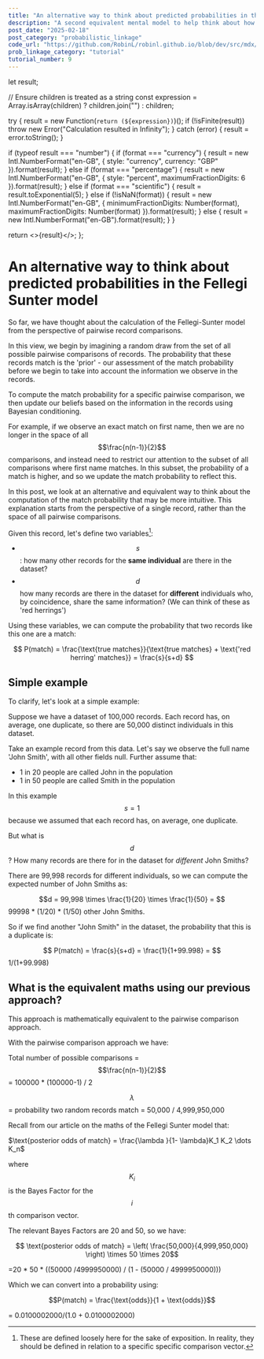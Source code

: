 ```yaml
---
title: "An alternative way to think about predicted probabilities in the Fellegi Sunter model"
description: "A second equivalent mental model to help think about how we arrive at predicted probabilities in the Fellegi Sunter model"
post_date: "2025-02-18"
post_category: "probabilistic_linkage"
code_url: "https://github.com/RobinL/robinl.github.io/blob/dev/src/mdx/alternative_prob_random_match.mdx"
prob_linkage_category: "tutorial"
tutorial_number: 9
---
```




  let result;

  // Ensure children is treated as a string
  const expression = Array.isArray(children) ? children.join("") : children;

  try {
    result = new Function(`return (${expression})`)();
    if (!isFinite(result)) throw new Error("Calculation resulted in Infinity");
  } catch (error) {
    result = error.toString();
  }

  if (typeof result === "number") {
    if (format === "currency") {
      result = new Intl.NumberFormat("en-GB", { style: "currency", currency: "GBP" }).format(result);
    } else if (format === "percentage") {
      result = new Intl.NumberFormat("en-GB", { style: "percent", maximumFractionDigits: 6 }).format(result);
    } else if (format === "scientific") {
      result = result.toExponential(5);
    } else if (!isNaN(format)) {
      result = new Intl.NumberFormat("en-GB", { minimumFractionDigits: Number(format), maximumFractionDigits: Number(format) }).format(result);
    } else {
      result = new Intl.NumberFormat("en-GB").format(result);
    }
  }

  return <>{result}</>;
};


# An alternative way to think about predicted probabilities in the Fellegi Sunter model

So far, we have thought about the calculation of the Fellegi-Sunter model from the perspective of pairwise record comparisons.

In this view, we begin by imagining a random draw from the set of all possible pairwise comparisons of records.  The probability that these records match is the 'prior' -  our assessment of the match probability before we begin to take into account the information we observe in the records.

To compute the match probability for a specific pairwise comparison, we then update our beliefs based on the information in the records using <Link to="/posterior_treemap/">Bayesian conditioning</Link>.

For example, if we observe an exact match on first name, then we are no longer in the space of all $$\frac{n(n-1)}{2}$$ comparisons, and instead need to restrict our attention to the subset of all comparisons where first name matches. In this subset, the probability of a match is higher, and so we update the match probability to reflect this.

In this post, we look at an alternative and equivalent way to think about the computation of the match probability that may be more intuitive.  This explanation starts from the perspective of a single record, rather than the space of all pairwise comparisons.

Given this record, let's define two variables[^1]:

[^1]: These are defined loosely here for the sake of exposition.  In reality, they should be defined in relation to a specific specific comparison vector.

- $$s$$: how many other records for the **same individual** are there in the dataset?
- $$d$$ how many records are there in the dataset for **different** individuals who, by coincidence, share the same information? (We can think of these as 'red herrings')

Using these variables, we can compute the probability that two records like this one are a match:

$$
P(match) = \frac{\text{true matches}}{\text{true matches} + \text{'red herring' matches}} = \frac{s}{s+d}
$$

## Simple example

To clarify, let's look at a simple example:

Suppose we have a dataset of 100,000 records.  Each record has, on average, one duplicate, so there are 50,000 distinct individuals in this dataset.

Take an example record from this data.  Let's say we observe the full name 'John Smith', with all other fields null. Further assume that:

- 1 in 20 people are called John in the population
- 1 in 50 people are called Smith in the population

In this example $$s = 1$$ because we assumed that each record has, on average, one duplicate.

But what is $$d$$? How many records are there for in the dataset for _different_ John Smiths?

There are 99,998 records for different individuals, so we can compute the expected number of John Smiths as:

$$d = 99,998 \times \frac{1}{20} \times \frac{1}{50} = $$ <Calc format="3">99998 * (1/20) * (1/50)</Calc> other John Smiths.

So if we find another "John Smith" in the dataset, the probability that this is a duplicate is:

$$ P(match) = \frac{s}{s+d} = \frac{1}{1+99.998} = $$ <Calc format="percentage">1/(1+99.998)</Calc>

## What is the equivalent maths using our previous approach?

This approach is mathematically equivalent to the pairwise comparison approach.

With the pairwise comparison approach we have:

Total number of possible comparisons = $$\frac{n(n-1)}{2}$$ = <Calc format="0">100000 * (100000-1) / 2</Calc>

$$\lambda$$ = probability two random records match = 50,000  / 4,999,950,000

Recall from <Link to="/maths_of_fellegi_sunter/">our article on the maths of the Fellegi Sunter model</Link> that:

$\text{posterior odds of match} = \frac{\lambda }{1- \lambda}K_1 K_2 \dots K_n$

where $$K_i$$ is the Bayes Factor for the $$i$$th comparison vector.

The relevant Bayes Factors are 20 and 50, so we have:

$$ \text{posterior odds of match} = \left( \frac{50,000}{4,999,950,000} \right) \times 50 \times 20$$

=<Calc format="10">20 * 50 * ((50000 /4999950000) / (1 - (50000 /  4999950000)))</Calc>

Which we can convert into a probability using:

$$P(match) = \frac{\text{odds}}{1 + \text{odds}}$$

= <Calc format="percentage">0.0100002000/(1.0 + 0.0100002000)</Calc>






















